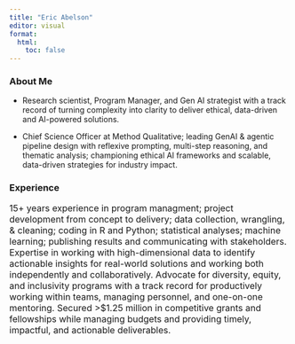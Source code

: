 ```yaml
---
title: "Eric Abelson"
editor: visual
format: 
  html:
    toc: false
---
```


### About Me

- Research scientist, Program Manager, and Gen AI strategist with a track record of turning complexity into clarity to deliver ethical, data-driven and AI-powered solutions.

- Chief Science Officer at Method Qualitative; leading GenAI & agentic pipeline design with reflexive prompting, multi-step reasoning, and thematic analysis; championing ethical AI frameworks and scalable, data-driven strategies for industry impact.

### Experience

<font size="3">
15+ years experience in program managment; project development from concept to delivery; data collection, wrangling, & cleaning; coding in R and Python; statistical analyses; machine learning; publishing results and communicating with stakeholders. Expertise in working with high-dimensional data to identify actionable insights for real-world solutions and working both independently and collaboratively. Advocate for diversity, equity, and inclusivity programs with a track record for productively working within teams, managing personnel, and one-on-one mentoring. Secured \>\$1.25 million in competitive grants and fellowships while managing budgets and providing timely, impactful, and actionable deliverables.
</font>
